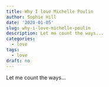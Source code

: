 ```yaml
---
title: Why I love Michelle Poulin
author: Sophie Hill
date: '2020-01-05'
slug: why-i-love-michelle-poulin
description: Let me count the ways...
categories:
  - love
tags:
  - love
draft: no
---
```


Let me count the ways...